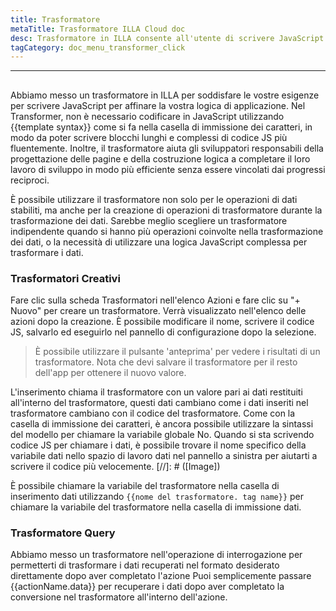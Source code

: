 ```yaml
---
title: Trasformatore
metaTitle: Trasformatore ILLA Cloud doc
desc: Trasformatore in ILLA consente all'utente di scrivere JavaScript per affinare la logica dell'applicazione
tagCategory: doc_menu_transformer_click
---
```


* * *

## <Heading hidden>Trasformatore</Heading>

Abbiamo messo un trasformatore in ILLA per soddisfare le vostre esigenze per scrivere JavaScript per affinare la vostra logica di applicazione. Nel Transformer, non è necessario codificare in JavaScript utilizzando {{template syntax}} come si fa nella casella di immissione dei caratteri, in modo da poter scrivere blocchi lunghi e complessi di codice JS più fluentemente. Inoltre, il trasformatore aiuta gli sviluppatori responsabili della progettazione delle pagine e della costruzione logica a completare il loro lavoro di sviluppo in modo più efficiente senza essere vincolati dai progressi reciproci.

È possibile utilizzare il trasformatore non solo per le operazioni di dati stabiliti, ma anche per la creazione di operazioni di trasformatore durante la trasformazione dei dati. Sarebbe meglio scegliere un trasformatore indipendente quando si hanno più operazioni coinvolte nella trasformazione dei dati, o la necessità di utilizzare una logica JavaScript complessa per trasformare i dati.

### Trasformatori Creativi

Fare clic sulla scheda Trasformatori nell'elenco Azioni e fare clic su "+ Nuovo" per creare un trasformatore. Verrà visualizzato nell'elenco delle azioni dopo la creazione. È possibile modificare il nome, scrivere il codice JS, salvarlo ed eseguirlo nel pannello di configurazione dopo la selezione.

> È possibile utilizzare il pulsante 'anteprima' per vedere i risultati di un trasformatore. Nota che devi salvare il trasformatore per il resto dell'app per ottenere il nuovo valore.

L'inserimento chiama il trasformatore con un valore pari ai dati restituiti all'interno del trasformatore, questi dati cambiano come i dati inseriti nel trasformatore cambiano con il codice del trasformatore. Come con la casella di immissione dei caratteri, è ancora possibile utilizzare la sintassi del modello per chiamare la variabile globale No. Quando si sta scrivendo codice JS per chiamare i dati, è possibile trovare il nome specifico della variabile dati nello spazio di lavoro dati nel pannello a sinistra per aiutarti a scrivere il codice più velocemente.
[//]\: # ([Image])

È possibile chiamare la variabile del trasformatore nella casella di inserimento dati utilizzando `{{nome del trasformatore. tag name}}` per chiamare la variabile del trasformatore nella casella di immissione dati.

### Trasformatore Query

Abbiamo messo un trasformatore nell'operazione di interrogazione per permetterti di trasformare i dati recuperati nel formato desiderato direttamente dopo aver completato l'azione Puoi semplicemente passare {{actionName.data}} per recuperare i dati dopo aver completato la conversione nel trasformatore all'interno dell'azione.
